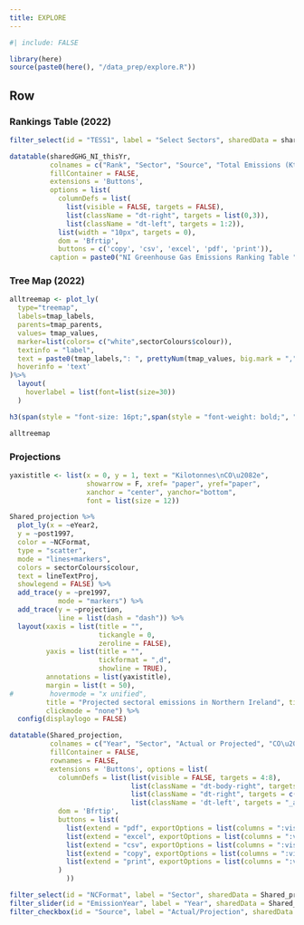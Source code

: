 ```yaml
---
title: EXPLORE
---
```


```r
#| include: FALSE

library(here)
source(paste0(here(), "/data_prep/explore.R"))

```

## Row {.tabset}

### Rankings Table (2022)

```r

filter_select(id = "TESS1", label = "Select Sectors", sharedData = sharedGHG_NI_thisYr, group = ~Sector)

```

```r

datatable(sharedGHG_NI_thisYr,
          colnames = c("Rank", "Sector", "Source", "Total Emissions (KtCO\u2082e)" ),
          fillContainer = FALSE,
          extensions = 'Buttons',
          options = list(
            columnDefs = list(
              list(visible = FALSE, targets = FALSE),
              list(className = "dt-right", targets = list(0,3)),
              list(className = "dt-left", targets = 1:2)),
            list(width = "10px", targets = 0),
            dom = 'Bfrtip',
            buttons = c('copy', 'csv', 'excel', 'pdf', 'print')),
          caption = paste0("NI Greenhouse Gas Emissions Ranking Table ", currentYear))
```

### Tree Map (2022)

```r

alltreemap <- plot_ly(
  type="treemap",
  labels=tmap_labels,
  parents=tmap_parents,
  values= tmap_values,
  marker=list(colors= c("white",sectorColours$colour)),
  textinfo = "label",
  text = paste0(tmap_labels,": ", prettyNum(tmap_values, big.mark = ",")," KtCO\u2082e"),
  hoverinfo = 'text'
)%>%
  layout(
    hoverlabel = list(font=list(size=30))
  )

h3(span(style = "font-size: 16pt;",span(style = "font-weight: bold;", "Interactive Tree Map:"), "Click on any sector name ( e.g. Agriculture, Business etc) to have a closer look at the sub-sectors within that sector. Click the sector name again to return to the full tree map."))

alltreemap
```

### Projections

```r

yaxistitle <- list(x = 0, y = 1, text = "Kilotonnes\nCO\u2082e", 
                   showarrow = F, xref= "paper", yref="paper", 
                   xanchor = "center", yanchor="bottom",
                   font = list(size = 12))

Shared_projection %>%
  plot_ly(x = ~eYear2,
  y = ~post1997,
  color = ~NCFormat,
  type = "scatter",
  mode = "lines+markers",
  colors = sectorColours$colour,
  text = lineTextProj,
  showlegend = FALSE) %>%
  add_trace(y = ~pre1997,
            mode = "markers") %>%
  add_trace(y = ~projection,
            line = list(dash = "dash")) %>%
  layout(xaxis = list(title = "",
                      tickangle = 0,
                      zeroline = FALSE),
         yaxis = list(title = "",
                      tickformat = ",d",
                      showline = TRUE),
         annotations = list(yaxistitle),
         margin = list(t = 50),
#         hovermode = "x unified",
         title = "Projected sectoral emissions in Northern Ireland", titlefont = list(size = 25),
         clickmode = "none") %>%
  config(displaylogo = FALSE)
```

```r

datatable(Shared_projection,
          colnames = c("Year", "Sector", "Actual or Projected", "CO\u2082 Equivalents (kilotonnes CO\u2082e)"),
          fillContainer = FALSE,
          rownames = FALSE,
          extensions = 'Buttons', options = list(
            columnDefs = list(list(visible = FALSE, targets = 4:8),
                              list(className = "dt-body-right", targets = c(0,3)),
                              list(className = "dt-right", targets = c(0,3)),
                              list(className = 'dt-left', targets = "_all")),
            dom = 'Bfrtip',
            buttons = list(
              list(extend = "pdf", exportOptions = list(columns = ":visible")),
              list(extend = "excel", exportOptions = list(columns = ":visible")),
              list(extend = "csv", exportOptions = list(columns = ":visible")),
              list(extend = "copy", exportOptions = list(columns = ":visible")),
              list(extend = "print", exportOptions = list(columns = ":visible"))
            )
              ))

```


```r

filter_select(id = "NCFormat", label = "Sector", sharedData = Shared_projection, group = ~NCFormat)
filter_slider(id = "EmissionYear", label = "Year", sharedData = Shared_projection, column = ~EmissionYear, timeFormat = "%Y")
filter_checkbox(id = "Source", label = "Actual/Projection", sharedData = Shared_projection, group=~Source)

```

